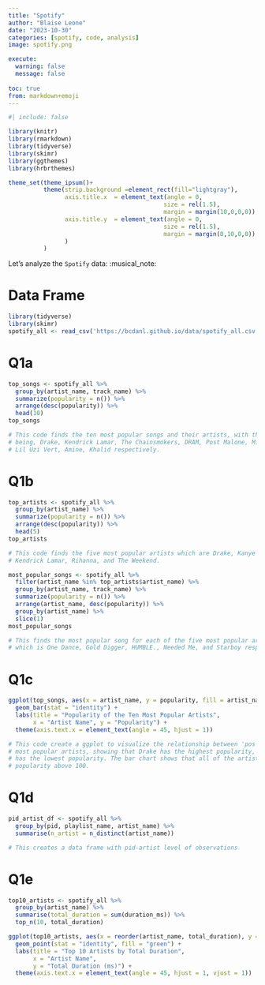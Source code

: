 ```yaml
---
title: "Spotify"
author: "Blaise Leone"
date: "2023-10-30"
categories: [spotify, code, analysis]
image: spotify.png

execute: 
  warning: false
  message: false
  
toc: true
from: markdown+emoji
---
```


```r
#| include: false

library(knitr)
library(rmarkdown)
library(tidyverse)
library(skimr)
library(ggthemes)
library(hrbrthemes)

theme_set(theme_ipsum()+
          theme(strip.background =element_rect(fill="lightgray"),
                axis.title.x  = element_text(angle = 0,
                                            size = rel(1.5),
                                            margin = margin(10,0,0,0)),
                axis.title.y  = element_text(angle = 0,
                                            size = rel(1.5),
                                            margin = margin(0,10,0,0))
                )
          )
```



Let's analyze the `Spotify` data: :musical_note:


# Data Frame
```r
library(tidyverse)
library(skimr)
spotify_all <- read_csv('https://bcdanl.github.io/data/spotify_all.csv')
```

# Q1a
```r
top_songs <- spotify_all %>%
  group_by(artist_name, track_name) %>%
  summarize(popularity = n()) %>%
  arrange(desc(popularity)) %>%
  head(10)
top_songs

# This code finds the ten most popular songs and their artists, with the artists
# being, Drake, Kendrick Lamar, The Chainsmokers, DRAM, Post Malone, Migos, KYLE, 
# Lil Uzi Vert, Amine, Khalid respectively.

```

# Q1b
```r

top_artists <- spotify_all %>%
  group_by(artist_name) %>%
  summarize(popularity = n()) %>%
  arrange(desc(popularity)) %>%
  head(5)
top_artists

# This code finds the five most popular artists which are Drake, Kanye West, 
# Kendrick Lamar, Rihanna, and The Weekend.

most_popular_songs <- spotify_all %>%
  filter(artist_name %in% top_artists$artist_name) %>%
  group_by(artist_name, track_name) %>%
  summarize(popularity = n()) %>%
  arrange(artist_name, desc(popularity)) %>%
  group_by(artist_name) %>%
  slice(1)
most_popular_songs

# This finds the most popular song for each of the five most popular artists
# which is One Dance, Gold Digger, HUMBLE., Needed Me, and Starboy respectively.
```

# Q1c
```r

ggplot(top_songs, aes(x = artist_name, y = popularity, fill = artist_name)) +
  geom_bar(stat = "identity") +
  labs(title = "Popularity of the Ten Most Popular Artists",
       x = "Artist Name", y = "Popularity") +
  theme(axis.text.x = element_text(angle = 45, hjust = 1))

# This code create a ggplot to visualize the relationship between 'pos' and the ten 
# most popular artists, showing that Drake has the highest popularity, while Khalid
# has the lowest popularity. The bar chart shows that all of the artists have a 
# popularity above 100.


```

# Q1d
```r

pid_artist_df <- spotify_all %>% 
  group_by(pid, playlist_name, artist_name) %>% 
  summarise(n_artist = n_distinct(artist_name))

# This creates a data frame with pid-artist level of observations
```

# Q1e
```r
top10_artists <- spotify_all %>%
  group_by(artist_name) %>%
  summarise(total_duration = sum(duration_ms)) %>%
  top_n(10, total_duration)

ggplot(top10_artists, aes(x = reorder(artist_name, total_duration), y = total_duration)) +
  geom_point(stat = "identity", fill = "green") +
  labs(title = "Top 10 Artists by Total Duration",
       x = "Artist Name",
       y = "Total Duration (ms)") +
  theme(axis.text.x = element_text(angle = 45, hjust = 1, vjust = 1))

```

